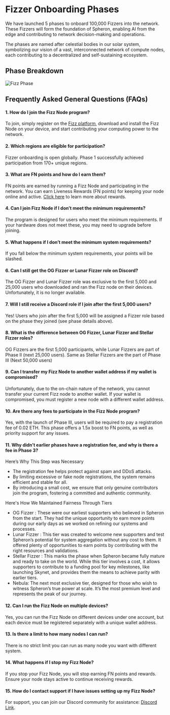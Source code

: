
# Fizzer Onboarding Phases

We have launched 5 phases to onboard 100,000 Fizzers into the network. These Fizzers will form the foundation of Spheron, enabling AI from the edge and contributing to network decision-making and operations.

The phases are named after celestial bodies in our solar system, symbolizing our vision of a vast, interconnected network of compute nodes, each contributing to a decentralized and self-sustaining ecosystem.

## Phase Breakdown
![Fizz Phase](/fizz-phase.webp)

## Frequently Asked General Questions (FAQs)

#### 1. How do I join the Fizz Node program? 
To join, simply register on the [Fizz platform](https://fizz.spheron.network/), download and install the Fizz Node on your device, and start contributing your computing power to the network.

#### 2. Which regions are eligible for participation?
Fizzer onboarding is open globally. Phase 1 successfully achieved participation from 170+ unique regions.

#### 3. What are FN points and how do I earn them? 
FN points are earned by running a Fizz Node and participating in the network. You can earn Liveness Rewards (FN points) for keeping your node online and active. [Click here](/fizz/reward-details) to learn more about rewards.

#### 4. Can I join Fizz Node if I don’t meet the minimum requirements? 
The program is designed for users who meet the minimum requirements. If your hardware does not meet these, you may need to upgrade before joining.

#### 5. What happens if I don’t meet the minimum system requirements? 
If you fall below the minimum system requirements, your points will be slashed.

#### 6. Can I still get the OG Fizzer or Lunar Fizzer role on Discord?
The OG Fizzer and Lunar Fizzer role was exclusive to the first 5,000 and 25,000 users who downloaded and ran the Fizz node on their devices. Unfortunately, it is no longer available.

#### 7. Will I still receive a Discord role if I join after the first 5,000 users?
Yes! Users who join after the first 5,000 will be assigned a Fizzer role based on the phase they joined (see phase details above).

#### 8. What is the difference between OG Fizzer, Lunar Fizzer and Stellar Fizzer roles? 
OG Fizzers are the first 5,000 participants, while Lunar Fizzers are part of Phase II (next 25,000 users). Same as Stellar Fizzers are the part of Phase III (Next 50,000 users)

#### 9. Can I transfer my Fizz Node to another wallet address if my wallet is compromised? 
Unfortunately, due to the on-chain nature of the network, you cannot transfer your current Fizz node to another wallet. If your wallet is compromised, you must register a new node with a different wallet address.

#### 10. Are there any fees to participate in the Fizz Node program? 
Yes, with the launch of Phase III, users will be required to pay a registration fee of 0.02 ETH. This phase offers a 1.5x boost to FN points, as well as priority support for any issues.

#### 11. Why didn’t earlier phases have a registration fee, and why is there a fee in Phase 3?

Here’s Why This Step was Necessary

- The registration fee helps protect against spam and DDoS attacks. 
- By limiting excessive or fake node registrations, the system remains efficient and stable for all. 
- By introducing a small cost, we ensure that only genuine contributors join the program, fostering a committed and authentic community.

Here's How We Maintained Fairness Through Tiers
- OG Fizzer : These were our earliest supporters who believed in Spheron from the start. They had the unique opportunity to earn more points during our early days as we worked on refining our systems and processes.
- Lunar Fizzer : This tier was created to welcome new supporters and test Spheron’s potential for system aggregation without any cost to them. It offered plenty of opportunities to earn points by contributing with the right resources and validations.
- Stellar Fizzer : This marks the phase when Spheron became fully mature and ready to take on the world. While this tier involves a cost, it allows supporters to contribute to a funding pool for key milestones, like launching Skynet, and provides them the means to achieve parity with earlier tiers.
- Nebula: The next most exclusive tier, designed for those who wish to witness Spheron’s true power at scale. It’s the most premium level and represents the peak of our journey.

#### 12. Can I run the Fizz Node on multiple devices? 
Yes, you can run the Fizz Node on different devices under one account, but each device must be registered separately with a unique wallet address.

#### 13. Is there a limit to how many nodes I can run? 
There is no strict limit you can run as many node you want with different system.

#### 14. What happens if I stop my Fizz Node? 
If you stop your Fizz Node, you will stop earning FN points and rewards. Ensure your node stays active to continue receiving rewards.

#### 15. How do I contact support if I have issues setting up my Fizz Node? 
For support, you can join our Discord community for assistance: [Discord Link](https://discord.gg/KJ5PhGv3Mw).